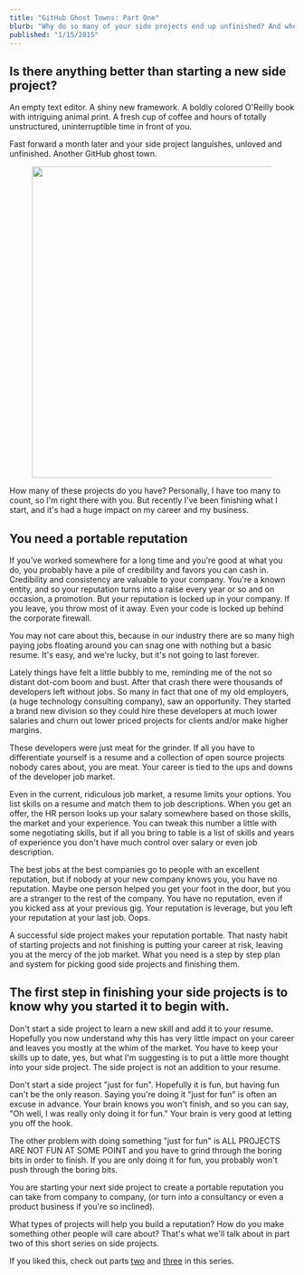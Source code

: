 ```yaml
---
title: "GitHub Ghost Towns: Part One"
blurb: "Why do so many of your side projects end up unfinished? And when you do manage to finish one, nobody cares?"
published: "1/15/2015"
---
```


Is there anything better than starting a new side project?
------------------------------

An empty text editor. A shiny new framework. A boldly colored O'Reilly book with intriguing animal print. A fresh cup of coffee and hours of totally unstructured, uninterruptible time in front of you.

Fast forward a month later and your side project languishes, unloved and unfinished. Another GitHub ghost town.

<figure>
    <img width="550px" height="550px" src="/media/Octocat.png" />
</figure>

How many of these projects do you have? Personally, I have too many to count, so I'm right there with you. But recently I've been finishing what I start, and it's had a huge impact on my career and my business.

You need a portable reputation
------------------------------

If you've worked somewhere for a long time and you're good at what you do, you probably have a pile of credibility and favors you can cash in. Credibility and consistency are valuable to your company. You're a known entity, and so your reputation turns into a raise every year or so and on occasion, a promotion. But your reputation is locked up in your company. If you leave, you throw most of it away. Even your code is locked up behind the corporate firewall.

You may not care about this, because in our industry there are so many high paying jobs floating around you can snag one with nothing but a basic resume.  It's easy, and we're lucky, but it's not going to last forever.

Lately things have felt a little bubbly to me, reminding me of the not so distant dot-com boom and bust. After that crash there were thousands of developers left without jobs. So many in fact that one of my old employers, (a huge technology consulting company), saw an opportunity. They started a brand new division so they could hire these developers at much lower salaries and churn out lower priced projects for clients and/or make higher margins.

These developers were just meat for the grinder. If all you have to differentiate yourself is a resume and a collection of open source projects nobody cares about, you are meat. Your career is tied to the ups and downs of the developer job market.

Even in the current, ridiculous job market, a resume limits your options. You list skills on a resume and match them to job descriptions. When you get an offer, the HR person looks up your salary somewhere based on those skills, the market and your experience. You can tweak this number a little with some negotiating skills, but if all you bring to table is a list of skills and years of experience you don't have much control over salary or even job description.

The best jobs at the best companies go to people with an excellent reputation, but if nobody at your new company knows you, you have no reputation. Maybe one person helped you get your foot in the door, but you are a stranger to the rest of the company. You have no reputation, even if you kicked ass at your previous gig. Your reputation is leverage, but you left your reputation at your last job. Oops.

A successful side project makes your reputation portable. That nasty habit of starting projects and not finishing is putting your career at risk, leaving you at the mercy of the job market. What you need is a step by step plan and system for picking good side projects and finishing them.

The first step in finishing your side projects is to know why you started it to begin with.
------------------------------

Don't start a side project to learn a new skill and add it to your resume. Hopefully you now understand why this has very little impact on your career and leaves you mostly at the whim of the market. You have to keep your skills up to date, yes, but what I'm suggesting is to put a little more thought into your side project. The side project is not an addition to your resume.

Don't start a side project "just for fun". Hopefully it is fun, but having fun can't be the only reason. Saying you're doing it "just for fun" is often an excuse in advance. Your brain knows you won't finish, and so you can say, "Oh well, I was really only doing it for fun." Your brain is very good at letting you off the hook.

The other problem with doing something "just for fun" is ALL PROJECTS ARE NOT FUN AT SOME POINT and you have to grind through the boring bits in order to finish. If you are only doing it for fun, you probably won't push through the boring bits.

You are starting your next side project to create a portable reputation you can take from company to company, (or turn into a consultancy or even a product business if you're so inclined).

What types of projects will help you build a reputation? How do you make something other people will care about? That's what we'll talk about in part two of this short series on side projects.

If you liked this, check out parts <a href="/blog/github-ghost-towns-2">two</a> and <a href="/blog/github-ghost-towns-3">three</a> in this series.
